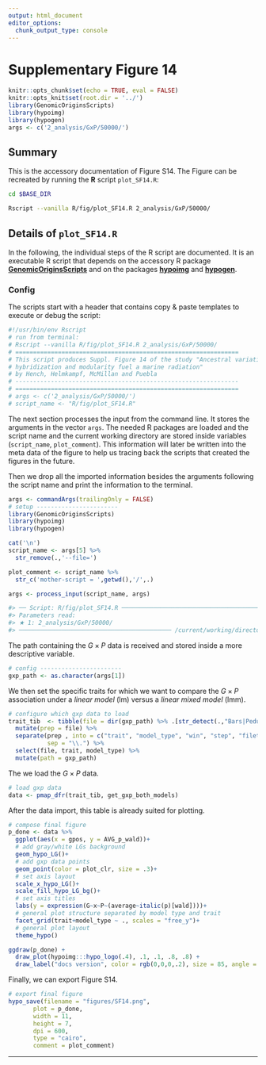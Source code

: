 ```yaml
---
output: html_document
editor_options:
  chunk_output_type: console
---
```

# Supplementary Figure 14

```r
knitr::opts_chunk$set(echo = TRUE, eval = FALSE)
knitr::opts_knit$set(root.dir = '../')
library(GenomicOriginsScripts)
library(hypoimg)
library(hypogen)
args <- c('2_analysis/GxP/50000/')
```

## Summary

This is the accessory documentation of Figure S14.
The Figure can be recreated by running the **R** script `plot_SF14.R`:

```sh
cd $BASE_DIR

Rscript --vanilla R/fig/plot_SF14.R 2_analysis/GxP/50000/

```

## Details of `plot_SF14.R`

In the following, the individual steps of the R script are documented.
It is an executable R script that depends on the accessory R package [**GenomicOriginsScripts**](https://k-hench.github.io/GenomicOriginsScripts) and on the packages [**hypoimg**](https://k-hench.github.io/hypoimg) and [**hypogen**](https://k-hench.github.io/hypogen).

### Config

The scripts start with a header that contains copy & paste templates to execute or debug the script:

```r
#!/usr/bin/env Rscript
# run from terminal:
# Rscript --vanilla R/fig/plot_SF14.R 2_analysis/GxP/50000/
# ===============================================================
# This script produces Suppl. Figure 14 of the study "Ancestral variation,
# hybridization and modularity fuel a marine radiation"
# by Hench, Helmkampf, McMillan and Puebla
# ---------------------------------------------------------------
# ===============================================================
# args <- c('2_analysis/GxP/50000/')
# script_name <- "R/fig/plot_SF14.R"
```

The next section processes the input from the command line.
It stores the arguments in the vector `args`.
The needed R packages are loaded and the script name and the current working directory are stored inside variables (`script_name`, `plot_comment`).
This information will later be written into the meta data of the figure to help us tracing back the scripts that created the figures in the future.

Then we drop all the imported information besides the arguments following the script name and print the information to the terminal.

```r
args <- commandArgs(trailingOnly = FALSE)
# setup -----------------------
library(GenomicOriginsScripts)
library(hypoimg)
library(hypogen)

cat('\n')
script_name <- args[5] %>%
  str_remove(.,'--file=')

plot_comment <- script_name %>%
  str_c('mother-script = ',getwd(),'/',.)

args <- process_input(script_name, args)
```

```r
#> ── Script: R/fig/plot_SF14.R ────────────────────────────────────────────
#> Parameters read:
#> ★ 1: 2_analysis/GxP/50000/
#> ─────────────────────────────────────────── /current/working/directory ──
```

The path containing the $G \times P$ data is received and stored inside a more descriptive variable.

```r
# config -----------------------
gxp_path <- as.character(args[1])
```

We then set the specific traits for which we want to compare the $G \times P$ association under a *linear model* (lm) versus a *linear mixed model* (lmm).

```r
# configure which gxp data to load
trait_tib  <- tibble(file = dir(gxp_path) %>% .[str_detect(.,"Bars|Peduncle|Snout")]) %>%
  mutate(prep = file) %>%
  separate(prep , into = c("trait", "model_type", "win", "step", "filetype", "zip"),
           sep = "\\.") %>%
  select(file, trait, model_type) %>%
  mutate(path = gxp_path)
```

The we load the $G \times P$ data.

```r
# load gxp data
data <- pmap_dfr(trait_tib, get_gxp_both_models)
```

After the data import, this table is already suited for plotting. 

```r
# compose final figure
p_done <- data %>%
  ggplot(aes(x = gpos, y = AVG_p_wald))+
  # add gray/white LGs background
  geom_hypo_LG()+
  # add gxp data points
  geom_point(color = plot_clr, size = .3)+
  # set axis layout
  scale_x_hypo_LG()+
  scale_fill_hypo_LG_bg()+
  # set axis titles
  labs(y = expression(G~x~P~(average~italic(p)[wald])))+
  # general plot structure separated by model type and trait
  facet_grid(trait+model_type ~ ., scales = "free_y")+
  # general plot layout
  theme_hypo()
```

```r
ggdraw(p_done) + 
  draw_plot(hypoimg:::hypo_logo(.4), .1, .1, .8, .8) +
  draw_label("docs version", color = rgb(0,0,0,.2), size = 85, angle = 45)
```


Finally, we can export Figure S14.

```r
# export final figure
hypo_save(filename = "figures/SF14.png",
       plot = p_done,
       width = 11,
       height = 7,
       dpi = 600,
       type = "cairo",
       comment = plot_comment)
```

---
